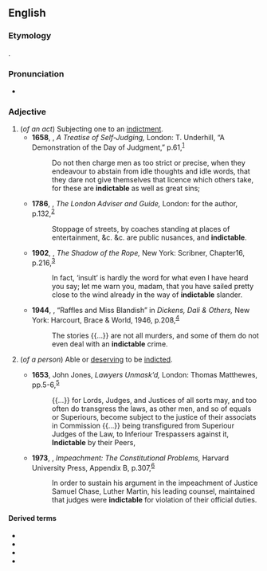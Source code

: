 ==English==

===Etymology===
{{suffix|en|indict|able}}.

===Pronunciation===
* {{IPA|en|/ɪnˈdaɪtəbəl/}}

===Adjective===
{{en-adj}}

# (''of an act'') Subjecting one to an [[indictment]].
#* '''1658''', {{w|Anthony Burges|Anthony Burgess}}, ''A Treatise of Self-Judging,'' London: T. Underhill, “A Demonstration of the Day of Judgment,” p.{{nbsp}}61,<sup>[http://name.umdl.umich.edu/A77851.0001.001]</sup>
#*: Do not then charge men as too strict or precise, when they endeavour to abstain from idle thoughts and idle words, that they dare not give themselves that licence which others take, for these are '''indictable''' as well as great sins;
#* '''1786''', {{w|John Trusler}}, ''The London Adviser and Guide,'' London: for the author, p.{{nbsp}}132,<sup>[http://name.umdl.umich.edu/004859210.0001.000]</sup>
#*: Stoppage of streets, by coaches standing at places of entertainment, &c. &c. are public nusances, and '''indictable'''.
#* '''1902''', {{w|E. W. Hornung}}, ''The Shadow of the Rope,'' New York: Scribner, Chapter{{nbsp}}16, p.{{nbsp}}216,<sup>[https://archive.org/details/shadowofrope00horn/page/216/mode/1up?q=indictable]</sup>
#*: In fact, ‘insult’ is hardly the word for what even I have heard you say; let me warn you, madam, that you have sailed pretty close to the wind already in the way of '''indictable''' slander.
#* '''1944''', {{w|George Orwell}}, “Raffles and Miss Blandish” in ''Dickens, Dali & Others,'' New York: Harcourt, Brace & World, 1946, p.{{nbsp}}208,<sup>[https://archive.org/details/dickensdaliother0000orwe_q9y0/page/208/mode/1up?q=indictable]</sup>
#*: The {{w|Sherlock Holmes}} stories {{...}} are not all murders, and some of them do not even deal with an '''indictable''' crime.
# (''of a person'') Able or [[deserve|deserving]] to be [[indict]]ed.
#: {{syn|en|chargeable}}
#* '''1653''', John Jones, ''Lawyers Unmask’d,'' London: Thomas Matthewes, pp.{{nbsp}}5-6,<sup>[http://name.umdl.umich.edu/A47060.0001.001]</sup>
#*: {{...}} for Lords, Judges, and Justices of all sorts may, and too often do transgress the laws, as other men, and so of equals or Superiours, become subject to the justice of their associats in Commission {{...}} being transfigured from Superiour Judges of the Law, to Inferiour Trespassers against it, '''Indictable''' by their Peers,
#* '''1973''', {{w|Raoul Berger}}, ''Impeachment: The Constitutional Problems,'' Harvard University Press, Appendix B, p.{{nbsp}}307,<sup>[https://archive.org/details/impeachmentconst00berg/page/307/mode/1up?q=%22indictable+for%22]</sup>
#*: In order to sustain his argument in the impeachment of Justice Samuel Chase, Luther Martin, his leading counsel, maintained that judges were '''indictable''' for violation of their official duties.

====Derived terms====
* {{l|en|indictability}}
* {{l|en|indictable offence}}
* {{l|en|nonindictable}}
* {{l|en|unindictable}}
